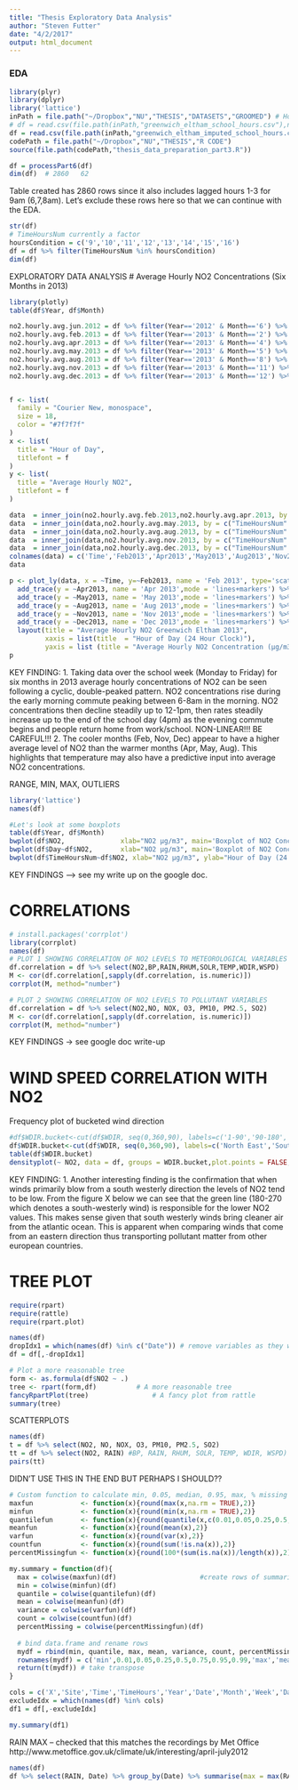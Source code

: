 ```yaml
---
title: "Thesis Exploratory Data Analysis"
author: "Steven Futter"
date: "4/2/2017"
output: html_document
---
```


### EDA

```r
library(plyr)
library(dplyr)
library('lattice')
inPath = file.path("~/Dropbox","NU","THESIS","DATASETS","GROOMED") # Home path
# df = read.csv(file.path(inPath,"greenwich_eltham_school_hours.csv"),na.strings=c("NA"," "))
df = read.csv(file.path(inPath,"greenwich_eltham_imputed_school_hours.csv"),na.strings=c("NA"," "))
codePath = file.path("~/Dropbox","NU","THESIS","R CODE")
source(file.path(codePath,"thesis_data_preparation_part3.R"))

df = processPart6(df)
dim(df)  # 2860   62

```


Table created has 2860 rows since it also includes lagged hours 1-3 for 9am (6,7,8am). Let's exclude these rows here so that we can continue with the EDA.
```r
str(df)
# TimeHoursNum currently a factor
hoursCondition = c('9','10','11','12','13','14','15','16')
df = df %>% filter(TimeHoursNum %in% hoursCondition)
dim(df)
```


EXPLORATORY DATA ANALYSIS
# Average Hourly NO2 Concentrations (Six Months in 2013)
```r
library(plotly)
table(df$Year, df$Month)

no2.hourly.avg.jun.2012 = df %>% filter(Year=='2012' & Month=='6') %>% select(TimeHoursNum,NO2) %>% group_by(TimeHoursNum) %>% summarise_each(funs(mean))
no2.hourly.avg.feb.2013 = df %>% filter(Year=='2013' & Month=='2') %>% select(TimeHoursNum,NO2) %>% group_by(TimeHoursNum) %>% summarise_each(funs(mean))
no2.hourly.avg.apr.2013 = df %>% filter(Year=='2013' & Month=='4') %>% select(TimeHoursNum,NO2) %>% group_by(TimeHoursNum) %>% summarise_each(funs(mean))
no2.hourly.avg.may.2013 = df %>% filter(Year=='2013' & Month=='5') %>% select(TimeHoursNum,NO2) %>% group_by(TimeHoursNum) %>% summarise_each(funs(mean))
no2.hourly.avg.aug.2013 = df %>% filter(Year=='2013' & Month=='8') %>% select(TimeHoursNum,NO2) %>% group_by(TimeHoursNum) %>% summarise_each(funs(mean))
no2.hourly.avg.nov.2013 = df %>% filter(Year=='2013' & Month=='11') %>% select(TimeHoursNum,NO2) %>% group_by(TimeHoursNum) %>% summarise_each(funs(mean))
no2.hourly.avg.dec.2013 = df %>% filter(Year=='2013' & Month=='12') %>% select(TimeHoursNum,NO2) %>% group_by(TimeHoursNum) %>% summarise_each(funs(mean))


f <- list(
  family = "Courier New, monospace",
  size = 18,
  color = "#7f7f7f"
)
x <- list(
  title = "Hour of Day",
  titlefont = f
)
y <- list(
  title = "Average Hourly NO2",
  titlefont = f
)

data  = inner_join(no2.hourly.avg.feb.2013,no2.hourly.avg.apr.2013, by = c("TimeHoursNum" = "TimeHoursNum"))
data  = inner_join(data,no2.hourly.avg.may.2013, by = c("TimeHoursNum" = "TimeHoursNum"))
data  = inner_join(data,no2.hourly.avg.aug.2013, by = c("TimeHoursNum" = "TimeHoursNum"))
data  = inner_join(data,no2.hourly.avg.nov.2013, by = c("TimeHoursNum" = "TimeHoursNum"))
data  = inner_join(data,no2.hourly.avg.dec.2013, by = c("TimeHoursNum" = "TimeHoursNum"))
colnames(data) = c('Time','Feb2013','Apr2013','May2013','Aug2013','Nov2013','Dec2013')
data

p <- plot_ly(data, x = ~Time, y=~Feb2013, name = 'Feb 2013', type='scatter', mode='lines+markers') %>%      
  add_trace(y = ~Apr2013, name = 'Apr 2013',mode = 'lines+markers') %>%
  add_trace(y = ~May2013, name = 'May 2013',mode = 'lines+markers') %>%
  add_trace(y = ~Aug2013, name = 'Aug 2013',mode = 'lines+markers') %>%
  add_trace(y = ~Nov2013, name = 'Nov 2013',mode = 'lines+markers') %>%
  add_trace(y = ~Dec2013, name = 'Dec 2013',mode = 'lines+markers') %>%
  layout(title = "Average Hourly NO2 Greenwich Eltham 2013",
         xaxis = list(title  = "Hour of Day (24 Hour Clock)"),
         yaxis = list (title = "Average Hourly NO2 Concentration (µg/m3)"))
p

```

KEY FINDING: 
1. Taking data over the school week (Monday to Friday) for six months in 2013 average hourly concentrations of NO2 can be seen following a cyclic, double-peaked pattern. NO2 concentrations rise during the early morning commute peaking between 6-8am in the morning. NO2 concentrations then decline steadily up to 12-1pm, then rates steadily increase up to the end of the school day (4pm) as the evening commute begins and people return home from work/school. NON-LINEAR!!! BE CAREFUL!!! 
2. The cooler months (Feb, Nov, Dec) appear to have a higher average level of NO2 than the warmer months (Apr, May, Aug). This highlights that temperature may also have a predictive input into average NO2 concentrations. 


RANGE, MIN, MAX, OUTLIERS
```r
library('lattice')
names(df)

#Let's look at some boxplots
table(df$Year, df$Month)
bwplot(df$NO2,              xlab="NO2 µg/m3", main='Boxplot of NO2 Concentrations (2012-2013)')
bwplot(df$Day~df$NO2,       xlab="NO2 µg/m3", main='Boxplot of NO2 Concentrations (2012-2013) by Day')
bwplot(df$TimeHoursNum~df$NO2, xlab="NO2 µg/m3", ylab="Hour of Day (24 Hour Clock)", main='Boxplot of NO2 Concentrations (2012-2013) by Hour')

```

KEY FINDINGS --> see my write up on the google doc.


# CORRELATIONS
```r
# install.packages('corrplot')
library(corrplot)
names(df)
# PLOT 1 SHOWING CORRELATION OF NO2 LEVELS TO METEOROLOGICAL VARIABLES
df.correlation = df %>% select(NO2,BP,RAIN,RHUM,SOLR,TEMP,WDIR,WSPD)
M <- cor(df.correlation[,sapply(df.correlation, is.numeric)])
corrplot(M, method="number")

# PLOT 2 SHOWING CORRELATION OF NO2 LEVELS TO POLLUTANT VARIABLES
df.correlation = df %>% select(NO2,NO, NOX, O3, PM10, PM2.5, SO2)
M <- cor(df.correlation[,sapply(df.correlation, is.numeric)])
corrplot(M, method="number")

```

KEY FINDINGS -> see google doc write-up



# WIND SPEED CORRELATION WITH NO2
Frequency plot of bucketed wind direction
```r
#df$WDIR.bucket<-cut(df$WDIR, seq(0,360,90), labels=c('1-90','90-180','180-270','270-360'))
df$WDIR.bucket<-cut(df$WDIR, seq(0,360,90), labels=c('North East','South East','South West','North West'))
table(df$WDIR.bucket)
densityplot(~ NO2, data = df, groups = WDIR.bucket,plot.points = FALSE, ref = TRUE,auto.key = list(columns = 3))   # µg/m3
```

KEY FINDING:
1. Another interesting finding is the confirmation that when winds primarily blow from a south westerly direction the levels of NO2 tend to be low. From the figure X below we can see that the green line (180-270 which denotes a south-westerly wind) is responsible for the lower NO2 values. This makes sense given that south westerly winds bring cleaner air from the atlantic ocean. This is apparent when comparing winds that come from an eastern direction thus transporting pollutant matter from other european countries. 


# TREE PLOT
```r
require(rpart)
require(rattle)
require(rpart.plot)

names(df)
dropIdx1 = which(names(df) %in% c("Date")) # remove variables as they will throw off the results
df = df[,-dropIdx1]

# Plot a more reasonable tree
form <- as.formula(df$NO2 ~ .)
tree <- rpart(form,df)			# A more reasonable tree
fancyRpartPlot(tree)				# A fancy plot from rattle
summary(tree)

```


SCATTERPLOTS
```r
names(df)
t = df %>% select(NO2, NO, NOX, O3, PM10, PM2.5, SO2)
tt = df %>% select(NO2, RAIN) #BP, RAIN, RHUM, SOLR, TEMP, WDIR, WSPD)
pairs(tt)
```



DIDN'T USE THIS IN THE END BUT PERHAPS I SHOULD??

```r
# Custom function to calculate min, 0.05, median, 0.95, max, % missing for each variable
maxfun            <- function(x){round(max(x,na.rm = TRUE),2)} 
minfun            <- function(x){round(min(x,na.rm = TRUE),2)}   
quantilefun       <- function(x){round(quantile(x,c(0.01,0.05,0.25,0.5,0.75,0.95,0.99)),2)}
meanfun           <- function(x){round(mean(x),2)}
varfun            <- function(x){round(var(x),2)}
countfun          <- function(x){round(sum(!is.na(x)),2)}
percentMissingfun <- function(x){round(100*(sum(is.na(x))/length(x)),2)}

my.summary = function(df){
  max = colwise(maxfun)(df)                     #create rows of summarized values using colwise function from plyr package
  min = colwise(minfun)(df)
  quantile = colwise(quantilefun)(df)
  mean = colwise(meanfun)(df)
  variance = colwise(varfun)(df)
  count = colwise(countfun)(df)
  percentMissing = colwise(percentMissingfun)(df)
  
  # bind data.frame and rename rows
  mydf = rbind(min, quantile, max, mean, variance, count, percentMissing)
  rownames(mydf) = c('min',0.01,0.05,0.25,0.5,0.75,0.95,0.99,'max','mean','variance','count','% missing')
  return(t(mydf)) # take transpose
}

cols = c('X','Site','Time','TimeHours','Year','Date','Month','Week','Day','TimeHoursNum','WDIR.bucket')
excludeIdx = which(names(df) %in% cols)
df1 = df[,-excludeIdx]

my.summary(df1)
```


RAIN MAX -- checked that this matches the recordings by Met Office
http://www.metoffice.gov.uk/climate/uk/interesting/april-july2012

```r
names(df)
df %>% select(RAIN, Date) %>% group_by(Date) %>% summarise(max = max(RAIN)) %>%  arrange(-max)
```
